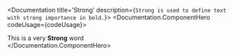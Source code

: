 
 <Documentation  title='Strong' description={`
            Strong is used to define text with strong importance in bold.
        `}>
            <Documentation.ComponentHero codeUsage={codeUsage}>
            <div className='text-gray-1000'>
            This is a very <Strong>Strong</Strong> word
            </div>
            </Documentation.ComponentHero>
</Documentation>